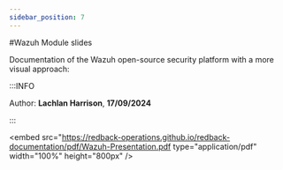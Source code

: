 ```yaml
---
sidebar_position: 7
---
```


#Wazuh Module slides

Documentation of the Wazuh open-source security platform with a more visual approach:

:::INFO

Author: **Lachlan Harrison**, **17/09/2024**

:::

<embed
     src="https://redback-operations.github.io/redback-documentation/pdf/Wazuh-Presentation.pdf
     type="application/pdf"
     width="100%"
     height="800px"
/>

